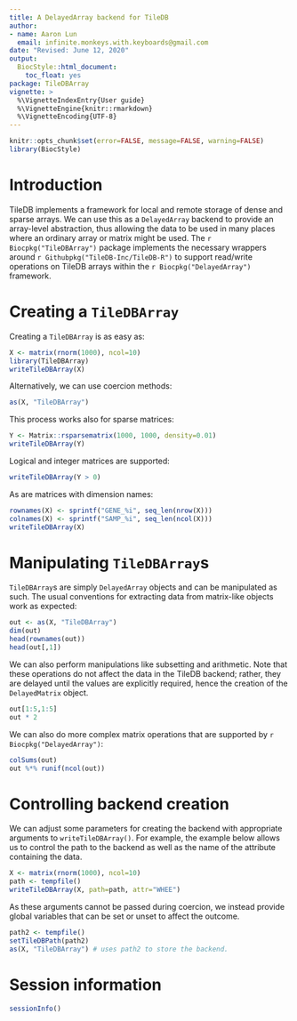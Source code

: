 ```yaml
---
title: A DelayedArray backend for TileDB
author:
- name: Aaron Lun
  email: infinite.monkeys.with.keyboards@gmail.com
date: "Revised: June 12, 2020"
output:
  BiocStyle::html_document:
    toc_float: yes
package: TileDBArray
vignette: >
  %\VignetteIndexEntry{User guide}
  %\VignetteEngine{knitr::rmarkdown}
  %\VignetteEncoding{UTF-8}  
---
```


```r
knitr::opts_chunk$set(error=FALSE, message=FALSE, warning=FALSE)
library(BiocStyle)
```

# Introduction

TileDB implements a framework for local and remote storage of dense and sparse arrays.
We can use this as a `DelayedArray` backend to provide an array-level abstraction,
thus allowing the data to be used in many places where an ordinary array or matrix might be used.
The `r Biocpkg("TileDBArray")` package implements the necessary wrappers around `r Githubpkg("TileDB-Inc/TileDB-R")`
to support read/write operations on TileDB arrays within the `r Biocpkg("DelayedArray")` framework.

# Creating a `TileDBArray`

Creating a `TileDBArray` is as easy as:

```r
X <- matrix(rnorm(1000), ncol=10)
library(TileDBArray)
writeTileDBArray(X)
```

Alternatively, we can use coercion methods:

```r
as(X, "TileDBArray")
```

This process works also for sparse matrices:

```r
Y <- Matrix::rsparsematrix(1000, 1000, density=0.01)
writeTileDBArray(Y)
```

Logical and integer matrices are supported:

```r
writeTileDBArray(Y > 0)
```

As are matrices with dimension names:

```r
rownames(X) <- sprintf("GENE_%i", seq_len(nrow(X)))
colnames(X) <- sprintf("SAMP_%i", seq_len(ncol(X)))
writeTileDBArray(X)
```

# Manipulating `TileDBArray`s

`TileDBArray`s are simply `DelayedArray` objects and can be manipulated as such.
The usual conventions for extracting data from matrix-like objects work as expected:

```r
out <- as(X, "TileDBArray")
dim(out)
head(rownames(out))
head(out[,1])
```

We can also perform manipulations like subsetting and arithmetic.
Note that these operations do not affect the data in the TileDB backend;
rather, they are delayed until the values are explicitly required, 
hence the creation of the `DelayedMatrix` object.

```r
out[1:5,1:5] 
out * 2
```

We can also do more complex matrix operations that are supported by `r Biocpkg("DelayedArray")`:

```r
colSums(out)
out %*% runif(ncol(out))
```

# Controlling backend creation

We can adjust some parameters for creating the backend with appropriate arguments to `writeTileDBArray()`.
For example, the example below allows us to control the path to the backend 
as well as the name of the attribute containing the data.

```r
X <- matrix(rnorm(1000), ncol=10)
path <- tempfile()
writeTileDBArray(X, path=path, attr="WHEE")
```

As these arguments cannot be passed during coercion, 
we instead provide global variables that can be set or unset to affect the outcome.

```r
path2 <- tempfile()
setTileDBPath(path2)
as(X, "TileDBArray") # uses path2 to store the backend.
```

# Session information

```r
sessionInfo()
```
